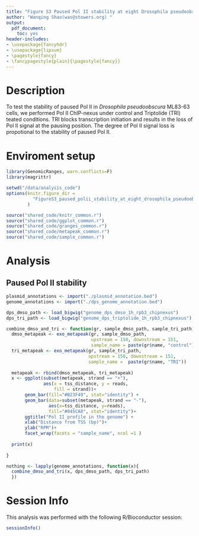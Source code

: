 ```yaml
---
title: "Figure S3 Paused Pol II stability at eight Drosophila pseudoobscura promoters"
author: "Wanqing Shao(was@stowers.org) "
output:
  pdf_document:
    toc: yes
header-includes:
- \usepackage{fancyhdr}
- \usepackage{lipsum}
- \pagestyle{fancy}
- \fancypagestyle{plain}{\pagestyle{fancy}}
---
```


# Description

To test the stability of paused Pol II in *Drosophila pseudoobscura* ML83-63 cells, we performed Pol II ChIP-nexus under control and Triptolide (TRI) teated conditions. TRI blocks transcription initiation and results in the loss of Pol II signal at the pausing position. The degree of Pol II signal loss is propotional to the stability of paused Pol II.

# Enviroment setup

``` r
library(GenomicRanges, warn.conflicts=F)
library(magrittr)

setwd("/data/analysis_code")
options(knitr.figure_dir = 
          "FigureS3_paused_polii_stability_at_eight_drosophila_pseudoobscura_promoters"
        )

source("shared_code/knitr_common.r")
source("shared_code/ggplot_common.r")
source("shared_code/granges_common.r")
source("shared_code/metapeak_common.r")
source("shared_code/sample_common.r")
```

# Analysis

## Paused Pol II stability

```r

plasmid_annotations <- import("./plasmid_annotation.bed")
genome_annotations <- import("./dps_genome_annotation.bed")

dps_dmso_path <- load_bigwig("genome_dps_dmso_1h_rpb3_chipnexus")
dps_tri_path <- load_bigwig("genome_dps_triptolide_1h_rpb3_chipnexus")

combine_dmso_and_tri <- function(gr, sample_dmso_path, sample_tri_path){
  dmso_metapeak <- exo_metapeak(gr, sample_dmso_path, 
                                upstream = 150, downstream = 151, 
                                sample_name = paste(gr$name, "control"))
  tri_metapeak <- exo_metapeak(gr, sample_tri_path, 
                               upstream = 150, downstream = 151, 
                               sample_name =  paste(gr$name, "TRI"))
  
  metapeak <- rbind(dmso_metapeak, tri_metapeak)
  x <- ggplot(subset(metapeak, strand == "+"), 
              aes(x = tss_distance, y = reads, 
                  fill = strand))+ 
       geom_bar(fill="#B23F49", stat="identity") + 
       geom_bar(data=subset(metapeak, strand == "-"), 
                aes(x=tss_distance, y=reads), 
                fill="#045CA8", stat="identity")+
       ggtitle("Pol II profile in the genome") + 
       xlab("Distance from TSS (bp)")+ 
       ylab("RPM")+
       facet_wrap(facets = "sample_name", ncol =1 )
  
  print(x)
  
}

nothing <- lapply(genome_annotations, function(x){
  combine_dmso_and_tri(x, dps_dmso_path, dps_tri_path)
  })
```

# Session Info

This analysis was performed with the following R/Bioconductor session:

```r
sessionInfo()
```